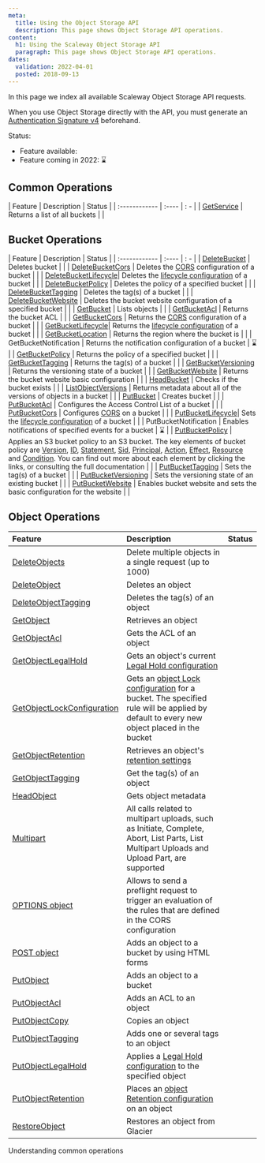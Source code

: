 ```yaml
---
meta:
  title: Using the Object Storage API
  description: This page shows Object Storage API operations.
content:
  h1: Using the Scaleway Object Storage API
  paragraph: This page shows Object Storage API operations.
dates:
  validation: 2022-04-01
  posted: 2018-09-13
---
```


In this page we index all available Scaleway Object Storage API requests.

<Message type="note">

When you use Object Storage directly with the API, you must generate an [Authentication Signature v4](/storage/object/api-cli/generate-aws4-auth-signature) beforehand.

</Message>

Status:
  - Feature available: <Icon name="validate" /> 
  - Feature coming in 2022: ⌛

## Common Operations

| Feature | Description | Status |
| :------------ | :---- | : - |
|  [GetService](/storage/object/api-cli/common-operations/#get-service) | Returns a list of all buckets | <Icon name="validate" /> |


## Bucket Operations

| Feature | Description | Status |
| :------------ | :---- | : - |
|  [DeleteBucket](/storage/object/api-cli/bucket-operations/#delete-bucket) |  Deletes bucket | <Icon name="validate" /> |
|  [DeleteBucketCors](/storage/object/api-cli/bucket-operations/#delete-bucket-cors) |  Deletes the [CORS](https://en.wikipedia.org/wiki/Cross-origin_resource_sharing) configuration of a bucket | <Icon name="validate" /> |
|  [DeleteBucketLifecycle](/storage/object/api-cli/bucket-operations/#delete-bucket-lifecycle)|  Deletes the [lifecycle configuration](/storage/object/api-cli/lifecycle-rules-api/) of a bucket | <Icon name="validate" /> |
|  [DeleteBucketPolicy](/storage/object/api-cli/bucket-operations/#delete-bucket-policy) |  Deletes the policy of a specified bucket | <Icon name="validate" /> |
|  [DeleteBucketTagging](/storage/object/api-cli/bucket-operations/#delete-bucket-tagging) |  Deletes the tag(s) of a bucket | <Icon name="validate" /> |
|  [DeleteBucketWebsite](/storage/object/api-cli/bucket-operations/#delete-bucket-website) |  Deletes the bucket website configuration of a specified bucket | <Icon name="validate" /> |
|  [GetBucket](/storage/object/api-cli/bucket-operations/#get-bucket-(list-objects)) |  Lists objects | <Icon name="validate" /> |
|  [GetBucketAcl](/storage/object/api-cli/bucket-operations/#get-bucket-acl) |  Returns the bucket ACL | <Icon name="validate" /> |
|  [GetBucketCors](/storage/object/api-cli/bucket-operations/#get-bucket-cors) |  Returns the [CORS](https://en.wikipedia.org/wiki/Cross-origin_resource_sharing) configuration of a bucket | <Icon name="validate" /> |
|  [GetBucketLifecycle](/storage/object/api-cli/bucket-operations/#get-bucket-lifecycle)|  Returns the [lifecycle configuration](/storage/object/api-cli/lifecycle-rules-api/) of a bucket | <Icon name="validate" /> |
|  [GetBucketLocation](/storage/object/api-cli/bucket-operations/#get-bucket-location) |  Returns the region where the bucket is | <Icon name="validate" /> |
|  GetBucketNotification | Returns the notification configuration of a bucket | ⌛ |
|  [GetBucketPolicy](/storage/object/api-cli/bucket-operations/#get-bucket-policy) |  Returns the policy of a specified bucket | <Icon name="validate" /> |
|  [GetBucketTagging](/storage/object/api-cli/bucket-operations/#get-bucket-tagging) |  Returns the tag(s) of a bucket | <Icon name="validate" /> |
|  [GetBucketVersioning](/storage/object/api-cli/bucket-operations/#get-bucket-versioning) |  Returns the versioning state of a bucket | <Icon name="validate" /> |
|  [GetBucketWebsite](/storage/object/api-cli/bucket-operations/#get-bucket-website) |  Returns the bucket website basic configuration | <Icon name="validate" /> |
|  [HeadBucket](/storage/object/api-cli/bucket-operations/#head-bucket) |  Checks if the bucket exists | <Icon name="validate" /> |
|  [ListObjectVersions](/storage/object/api-cli/bucket-operations/#get-bucket-object-version) |  Returns metadata about all of the versions of objects in a bucket | <Icon name="validate" /> |
|  [PutBucket](/storage/object/api-cli/bucket-operations/#put-bucket) |  Creates bucket | <Icon name="validate" /> |
|  [PutBucketAcl](/storage/object/api-cli/bucket-operations/#put-bucket-acl) |  Configures the Access Control List of a bucket | <Icon name="validate" /> |
|  [PutBucketCors](/storage/object/api-cli/bucket-operations/#put-bucket-cors) |  Configures [CORS](https://en.wikipedia.org/wiki/Cross-origin_resource_sharing) on a bucket | <Icon name="validate" /> |
|  [PutBucketLifecycle](/storage/object/api-cli/bucket-operations/#put-bucket-lifecycle)|  Sets the [lifecycle configuration](/storage/object/api-cli/lifecycle-rules-api/) of a bucket | <Icon name="validate" /> |
|  PutBucketNotification | Enables notifications of specified events for a bucket | ⌛ |
|  [PutBucketPolicy](/storage/object/api-cli/bucket-operations/#put-bucket-policy) |  Applies an S3 bucket policy to an S3 bucket. The key elements of bucket policy are [Version](/storage/object/api-cli/bucket-policy/#version), [ID](/storage/object/api-cli/bucket-policy/#id), [Statement](/storage/object/api-cli/bucket-policy/#statement), [Sid](/storage/object/api-cli/bucket-policy/#sid), [Principal](/storage/object/api-cli/bucket-policy/#principal), [Action](/storage/object/api-cli/bucket-policy/#action), [Effect](/storage/object/api-cli/bucket-policy/#effect), [Resource](/storage/object/api-cli/bucket-policy/#resource) and [Condition](/storage/object/api-cli/bucket-policy/#condition). You can find out more about each element by clicking the links, or consulting the full documentation | <Icon name="validate" /> |
|  [PutBucketTagging](/storage/object/api-cli/bucket-operations/#put-bucket-tagging) |  Sets the tag(s) of a bucket | <Icon name="validate" /> |
|  [PutBucketVersioning](/storage/object/api-cli/bucket-operations/#put-bucket-versioning) |  Sets the versioning state of an existing bucket | <Icon name="validate" /> |
|  [PutBucketWebsite](/storage/object/api-cli/bucket-operations/#put-bucket-website) |  Enables bucket website and sets the basic configuration for the website | <Icon name="validate" /> |



## Object Operations

| Feature | Description | Status |
| :------------ | :---- | :- |
|  [DeleteObjects](/storage/object/api-cli/object-operations/#delete-objects) |  Delete multiple objects in a single request (up to 1000) | <Icon name="validate" /> |
|  [DeleteObject](/storage/object/api-cli/object-operations/#delete-object) |  Deletes an object | <Icon name="validate" /> |
|  [DeleteObjectTagging](/storage/object/api-cli/object-operations/#delete-object-tagging) |  Deletes the tag(s) of an object | <Icon name="validate" /> |
|  [GetObject](/storage/object/api-cli/object-operations/#get-object) |  Retrieves an object | <Icon name="validate" /> |
|  [GetObjectAcl](/storage/object/api-cli/object-operations/#get-object-acl) |  Gets the ACL of an object | <Icon name="validate" /> |
|  [GetObjectLegalHold](/storage/object/api-cli/object-operations/#get-object-legal-hold) |  Gets an object's current [Legal Hold configuration](/storage/object/api-cli/object-lock/#how-to-manage-object-legal-hold) | <Icon name="validate" /> | 
|  [GetObjectLockConfiguration](/storage/object/api-cli/object-operations/#get-object-lock-configuration) |  Gets an [object Lock configuration](/storage/object/api-cli/object-lock/) for a bucket. The specified rule will be applied by default to every new object placed in the bucket | <Icon name="validate" /> |
|  [GetObjectRetention](/storage/object/api-cli/object-operations/#get-object-retention) |  Retrieves an object's [retention settings](/storage/object/api-cli/object-lock/#how-to-configure-object-retention) | <Icon name="validate" /> |
|  [GetObjectTagging](/storage/object/api-cli/object-operations/#get-object-tagging) |  Get the tag(s) of an object | <Icon name="validate" /> |
|  [HeadObject](/storage/object/api-cli/object-operations/#head-object) |  Gets object metadata | <Icon name="validate" /> |
|  [Multipart](/storage/object/api-cli/object-operations/#multipart-uploads) | All calls related to multipart uploads, such as Initiate, Complete, Abort, List Parts, List Multipart Uploads and Upload Part, are supported | <Icon name="validate" /> |
|  [OPTIONS object](/storage/object/api-cli/object-operations/#-options-object) |  Allows to send a preflight request to trigger an evaluation of the rules that are defined in the CORS configuration | <Icon name="validate" /> |
|  [POST object](/storage/object/api-cli/object-operations/#post-object) |  Adds an object to a bucket by using HTML forms | <Icon name="validate" /> |
|  [PutObject](/storage/object/api-cli/object-operations/#put-object) |  Adds an object to a bucket | <Icon name="validate" /> |
|  [PutObjectAcl](/storage/object/api-cli/object-operations/#put-object-acl) |  Adds an ACL to an object | <Icon name="validate" /> |
|  [PutObjectCopy](/storage/object/api-cli/object-operations/#put-object-copy) |  Copies an object | <Icon name="validate" /> |
|  [PutObjectTagging](/storage/object/api-cli/object-operations/#put-object-tagging) |  Adds one or several tags to an object | <Icon name="validate" /> |
|  [PutObjectLegalHold](/storage/object/api-cli/object-operations/#put-object-legal-hold) |  Applies a [Legal Hold configuration](/storage/object/api-cli/object-lock/#how-to-manage-object-legal-hold) to the specified object | <Icon name="validate" /> |
|  [PutObjectRetention](/storage/object/api-cli/object-operations/#put-object-retention) |  Places an [object Retention configuration](/storage/object/api-cli/object-lock/#how-to-configure-object-retention) on an object | <Icon name="validate" /> |
| [RestoreObject](/storage/object/api-cli/object-operations/#restore-object) |  Restores an object from Glacier | <Icon name="validate" /> |

<Navigation title="See Also">
  <NextButton to="/storage/object/api-cli/common-operations/">Understanding common operations</NextButton>
</Navigation>